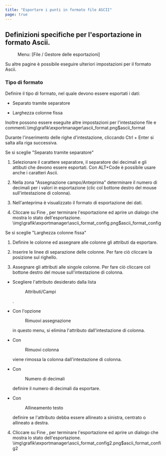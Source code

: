 ```yaml
---
title: "Esportare i punti in formato file ASCII"
page: true
---
```

## Definizioni specifiche per l&#39;esportazione in formato Ascii.
 <Menu> Menu: [File / Gestore delle esportazioni] </Menu> 

Su altre pagine &#232; possibile eseguire ulteriori impostazioni per il formato Ascii.

### Tipo di formato
Definire il tipo di formato, nel quale devono essere esportati i dati:

- Separato tramite separatore

- Larghezza colonne fissa



Inoltre possono essere eseguite altre impostazioni per l&#39;intestazione file e commenti.<Image>\img\grafik\exportmanager\ascii_format.png$ascii_format</Image>

<Success>
Durante l&#39;inserimento delle righe d&#39;intestazione, cliccando  <Border>Ctrl + Enter</Border>  si salta alla riga successiva.
</Success>


 <Bold> Se si sceglie &quot;Separato tramite separatore&quot; </Bold> 

1. Selezionare il carattere separatore, il separatore dei decimali e gli attibuti che devono essere esportati. Con <Border>ALT+Code</Border>  &#232; possibile usare anche i caratteri Ascii. 

2. Nella zona &quot;Assegnazione campo/Anteprima&quot; determinare il numero di decimali per i valori in esportazione (clic col bottone destro del mouse sull&#39;intestazione di colonna).

3. Nell&#39;anteprima &#232; visualizzato il formato di esportazione dei dati.

4. Cliccare su <Border>Fine</Border> , per terminare l&#39;esportazione ed aprire un dialogo che mostra lo stato dell&#39;esportazione.<Image>\img\grafik\exportmanager\ascii_format_config.png$ascii_format_config</Image>



 <Bold> Se si sceglie &quot;Larghezza colonne fissa&quot; </Bold> 

1. Definire le colonne ed assegnare alle colonne gli attributi da esportare.

2. Inserire le linee di separazione delle colonne. Per fare ci&#242; cliccare la posizione sul righello.

3. Assegnare gli attributi alle singole colonne. Per fare ci&#242; cliccare col bottone destro del mouse sull&#39;intestazione di colonna. 

- Scegliere l&#39;attributo desiderato dalla lista <Menu>Attributi/Campi</Menu> .

- Con l&#39;opzione <Menu>Rimuovi assegnazione</Menu>  in questo menu, si elimina l&#39;attributo dall&#39;intestazione di colonna. 

- Con <Menu>Rimuovi colonna</Menu>  viene rimossa la colonna dall&#39;intestazione di colonna.

- Con <Menu>Numero di decimali</Menu>  definire il numero di decimali da esportare.

- Con <Menu>Allineamento testo</Menu>  definire se l&#39;attributo debba essere allineato a sinistra, centrato o allineato a destra.



4. Cliccare su <Border>Fine</Border> , per terminare l&#39;esportazione ed aprire un dialogo che mostra lo stato dell&#39;esportazione.<Image>\img\grafik\exportmanager\ascii_format_config2.png$ascii_format_config2</Image>